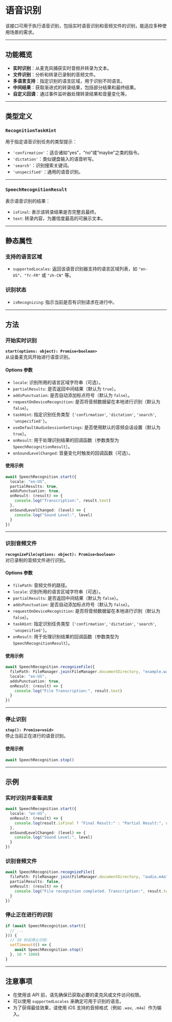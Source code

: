 # 语音识别 
        
该接口可用于执行语音识别，包括实时语音识别和音频文件的识别，能适应多种使用场景的需求。

---

## 功能概览

- **实时识别**：从麦克风捕获实时音频并转录为文本。
- **文件识别**：分析和转录已录制的音频文件。
- **多语言支持**：指定识别的语言区域，用于识别不同语言。
- **中间结果**：获取渐进式的转录结果，包括部分结果和最终结果。
- **自定义回调**：通过事件监听器处理转录结果和音量变化等。

---

## 类型定义

### `RecognitionTaskHint`
用于指定语音识别任务的类型提示：
- `'confirmation'`：适合诸如“yes”，“no”或“maybe”之类的指令。
- `'dictation'`：类似键盘输入的语音听写。
- `'search'`：识别搜索关键词。
- `'unspecified'`：通用的语音识别。

---

### `SpeechRecognitionResult`
表示语音识别的结果：
- `isFinal`: 表示该转录结果是否完整且最终。
- `text`: 转录内容，为置信度最高的可展示文本。

---

## 静态属性

### 支持的语言区域
- `supportedLocales`: 返回该语音识别器支持的语言区域列表，如 `"en-US"`、`"fr-FR"` 或 `"zh-CN"` 等。

### 识别状态
- `isRecognizing`: 指示当前是否有识别请求在进行中。

---

## 方法

### 开始实时识别
**`start(options: object): Promise<boolean>`**  
从设备麦克风开始进行语音识别。

#### Options 参数
- `locale`: 识别所用的语言区域字符串（可选）。
- `partialResults`: 是否返回中间结果（默认为 `true`）。
- `addsPunctuation`: 是否自动添加标点符号（默认为 `false`）。
- `requestOnDeviceRecognition`: 是否将音频数据留在本地进行识别（默认为 `false`）。
- `taskHint`: 指定识别任务类型（`'confirmation'`, `'dictation'`, `'search'`, `'unspecified'`）。
- `useDefaultAudioSessionSettings`: 是否使用默认的音频会话设置（默认为 `true`）。
- `onResult`: 用于处理识别结果的回调函数（参数类型为 `SpeechRecognitionResult`）。
- `onSoundLevelChanged`: 音量变化时触发的回调函数（可选）。

#### 使用示例
```ts
await SpeechRecognition.start({
  locale: "en-US",
  partialResults: true,
  addsPunctuation: true,
  onResult: (result) => {
    console.log("Transcription:", result.text)
  },
  onSoundLevelChanged: (level) => {
    console.log("Sound Level:", level)
  }
})
```

---

### 识别音频文件
**`recognizeFile(options: object): Promise<boolean>`**  
对已录制的音频文件进行识别。

#### Options 参数
- `filePath`: 音频文件的路径。
- `locale`: 识别所用的语言区域字符串（可选）。
- `partialResults`: 是否返回中间结果（默认为 `false`）。
- `addsPunctuation`: 是否自动添加标点符号（默认为 `false`）。
- `requestOnDeviceRecognition`: 是否将音频数据留在本地进行识别（默认为 `false`）。
- `taskHint`: 指定识别任务类型（`'confirmation'`, `'dictation'`, `'search'`, `'unspecified'`）。
- `onResult`: 用于处理识别结果的回调函数（参数类型为 `SpeechRecognitionResult`）。

#### 使用示例
```ts
await SpeechRecognition.recognizeFile({
  filePath: FileManager.join(FileManager.documentDirectory, "example.wav"),
  locale: "en-US",
  addsPunctuation: true,
  onResult: (result) => {
    console.log("File Transcription:", result.text)
  }
})
```

---

### 停止识别
**`stop(): Promise<void>`**  
停止当前正在进行的语音识别。

#### 使用示例
```ts
await SpeechRecognition.stop()
```

---

## 示例

### 实时识别并查看进度
```ts
await SpeechRecognition.start({
  locale: "en-US",
  onResult: (result) => {
    console.log(result.isFinal ? "Final Result:" : "Partial Result:", result.text)
  },
  onSoundLevelChanged: (level) => {
    console.log("Sound Level:", level)
  }
})
```

### 识别音频文件
```ts
await SpeechRecognition.recognizeFile({
  filePath: FileManager.join(FileManager.documentDirectory, "audio.m4a"),
  partialResults: false,
  onResult: (result) => {
    console.log("File recognition completed. Transcription:", result.text)
  }
})
```

### 停止正在进行的识别
```ts
if (await SpeechRecognition.start({
  // ...
})) {
  // 10 秒后停止识别
  setTimeout(() => {
    await SpeechRecognition.stop()
  }, 10 * 1000)
}
```

---

## 注意事项

- 在使用该 API 前，请先确保已获取必要的麦克风或文件访问权限。
- 可以使用 `supportedLocales` 来确定可用于识别的语言。
- 为了获得最佳效果，请使用 iOS 支持的音频格式（例如 `.wav`, `.m4a`）作为输入。